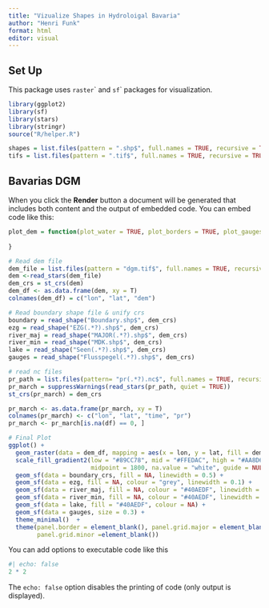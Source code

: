 ```yaml
---
title: "Vizualize Shapes in Hydroloigal Bavaria"
author: "Henri Funk"
format: html
editor: visual
---
```


## Set Up

This package uses `raster`\` and `sf`\` packages for visualization.

```r
library(ggplot2)
library(sf)
library(stars)
library(stringr)
source("R/helper.R")

shapes = list.files(pattern = ".shp$", full.names = TRUE, recursive = TRUE)
tifs = list.files(pattern = ".tif$", full.names = TRUE, recursive = TRUE)
```

## Bavarias DGM

When you click the **Render** button a document will be generated that includes both content and the output of embedded code. You can embed code like this:

```r
plot_dem = function(plot_water = TRUE, plot_borders = TRUE, plot_gauges = TRUE) {
  
}

# Read dem file
dem_file = list.files(pattern = "dgm.tif$", full.names = TRUE, recursive = TRUE)
dem <-read_stars(dem_file)
dem_crs = st_crs(dem)
dem_df <- as.data.frame(dem, xy = T)
colnames(dem_df) = c("lon", "lat", "dem")

# Read boundary shape file & unify crs
boundary = read_shape("Boundary.shp$", dem_crs)
ezg = read_shape("EZG(.*?).shp$", dem_crs)
river_maj = read_shape("MAJOR(.*?).shp$", dem_crs)
river_min = read_shape("MDK.shp$", dem_crs)
lake = read_shape("Seen(.*?).shp$", dem_crs)
gauges = read_shape("Flusspegel(.*?).shp$", dem_crs)

# read nc files
pr_path = list.files(pattern= "pr(.*?).nc$", full.names = TRUE, recursive = TRUE)
pr_march = suppressWarnings(read_stars(pr_path, quiet = TRUE))
st_crs(pr_march) = dem_crs

pr_march <- as.data.frame(pr_march, xy = T)
colnames(pr_march) <- c("lon", "lat", "time", "pr")
pr_march <- pr_march[is.na(df) == 0, ] 

# Final Plot
ggplot() +
  geom_raster(data = dem_df, mapping = aes(x = lon, y = lat, fill = dem)) +
  scale_fill_gradient2(low = "#89CC78", mid = "#FFEDAC", high = "#AA8D63",
                       midpoint = 1800, na.value = "white", guide = NULL) +
  geom_sf(data = boundary_crs, fill = NA, linewidth = 0.5) +
  geom_sf(data = ezg, fill = NA, colour = "grey", linewidth = 0.1) +
  geom_sf(data = river_maj, fill = NA, colour = "#40AEDF", linewidth = 0.5) +
  geom_sf(data = river_min, fill = NA, colour = "#40AEDF", linewidth = 0.1) +
  geom_sf(data = lake, fill = "#40AEDF", colour = NA) +
  geom_sf(data = gauges, size = 0.3) +
  theme_minimal()  +
  theme(panel.border = element_blank(), panel.grid.major = element_blank(),
        panel.grid.minor =element_blank())

```

You can add options to executable code like this

```r
#| echo: false
2 * 2
```

The `echo: false` option disables the printing of code (only output is displayed).
